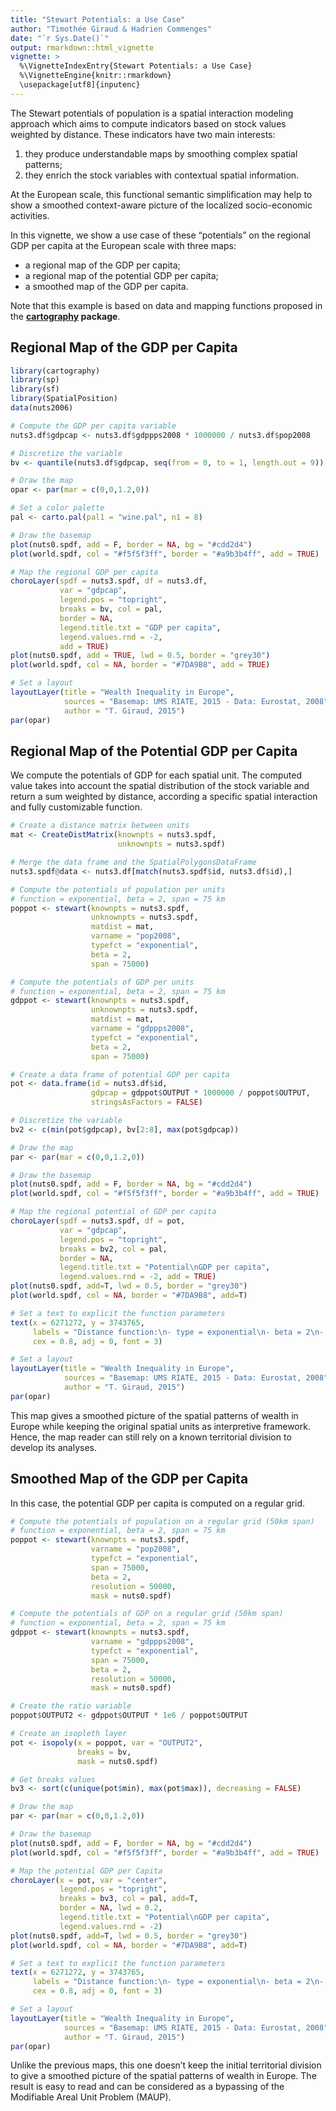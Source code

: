 ```yaml
---
title: "Stewart Potentials: a Use Case"
author: "Timothée Giraud & Hadrien Commenges"
date: "`r Sys.Date()`"
output: rmarkdown::html_vignette
vignette: >
  %\VignetteIndexEntry{Stewart Potentials: a Use Case}
  %\VignetteEngine{knitr::rmarkdown}
  \usepackage[utf8]{inputenc}
---
```


The Stewart potentials of population is a spatial interaction modeling approach which aims to compute indicators based on stock values weighted by distance. These indicators have two main interests:

1. they produce understandable maps by smoothing complex spatial patterns;
2. they enrich the stock variables with contextual spatial information.

At the European scale, this functional semantic simplification may help to show a smoothed context-aware picture of the localized socio-economic activities.

In this vignette, we show a use case of these "potentials" on the regional GDP per capita at the European scale with three maps:

* a regional map of the GDP per capita;
* a regional map of the potential GDP per capita;
* a smoothed map of the GDP per capita.

Note that this example is based on data and mapping functions proposed in the **[cartography]( https://cran.r-project.org/package=cartography) package**.  

## Regional Map of the GDP per Capita
```r
library(cartography)
library(sp)
library(sf)
library(SpatialPosition)
data(nuts2006)

# Compute the GDP per capita variable
nuts3.df$gdpcap <- nuts3.df$gdppps2008 * 1000000 / nuts3.df$pop2008

# Discretize the variable
bv <- quantile(nuts3.df$gdpcap, seq(from = 0, to = 1, length.out = 9))

# Draw the map
opar <- par(mar = c(0,0,1.2,0))

# Set a color palette
pal <- carto.pal(pal1 = "wine.pal", n1 = 8)

# Draw the basemap
plot(nuts0.spdf, add = F, border = NA, bg = "#cdd2d4")
plot(world.spdf, col = "#f5f5f3ff", border = "#a9b3b4ff", add = TRUE)

# Map the regional GDP per capita
choroLayer(spdf = nuts3.spdf, df = nuts3.df, 
           var = "gdpcap", 
           legend.pos = "topright",
           breaks = bv, col = pal, 
           border = NA, 
           legend.title.txt = "GDP per capita",
           legend.values.rnd = -2, 
           add = TRUE)
plot(nuts0.spdf, add = TRUE, lwd = 0.5, border = "grey30")
plot(world.spdf, col = NA, border = "#7DA9B8", add = TRUE)

# Set a layout
layoutLayer(title = "Wealth Inequality in Europe", 
            sources = "Basemap: UMS RIATE, 2015 - Data: Eurostat, 2008", 
            author = "T. Giraud, 2015")
par(opar)
```

## Regional Map of the Potential GDP per Capita
We compute the potentials of GDP for each spatial unit. The computed value takes into account the spatial distribution of the stock variable and return a sum weighted by distance, according a specific spatial interaction and fully customizable function.

```r
# Create a distance matrix between units
mat <- CreateDistMatrix(knownpts = nuts3.spdf, 
                        unknownpts = nuts3.spdf)

# Merge the data frame and the SpatialPolygonsDataFrame
nuts3.spdf@data <- nuts3.df[match(nuts3.spdf$id, nuts3.df$id),]

# Compute the potentials of population per units
# function = exponential, beta = 2, span = 75 km
poppot <- stewart(knownpts = nuts3.spdf, 
                  unknownpts = nuts3.spdf, 
                  matdist = mat,
                  varname = "pop2008", 
                  typefct = "exponential", 
                  beta = 2, 
                  span = 75000)

# Compute the potentials of GDP per units
# function = exponential, beta = 2, span = 75 km
gdppot <- stewart(knownpts = nuts3.spdf, 
                  unknownpts = nuts3.spdf, 
                  matdist = mat,
                  varname = "gdppps2008", 
                  typefct = "exponential", 
                  beta = 2,
                  span = 75000)

# Create a data frame of potential GDP per capita
pot <- data.frame(id = nuts3.df$id, 
                  gdpcap = gdppot$OUTPUT * 1000000 / poppot$OUTPUT, 
                  stringsAsFactors = FALSE)

# Discretize the variable
bv2 <- c(min(pot$gdpcap), bv[2:8], max(pot$gdpcap))

# Draw the map
par <- par(mar = c(0,0,1.2,0))

# Draw the basemap
plot(nuts0.spdf, add = F, border = NA, bg = "#cdd2d4")
plot(world.spdf, col = "#f5f5f3ff", border = "#a9b3b4ff", add = TRUE)

# Map the regional potential of GDP per capita
choroLayer(spdf = nuts3.spdf, df = pot, 
           var = "gdpcap", 
           legend.pos = "topright",
           breaks = bv2, col = pal, 
           border = NA,
           legend.title.txt = "Potential\nGDP per capita",
           legend.values.rnd = -2, add = TRUE)
plot(nuts0.spdf, add=T, lwd = 0.5, border = "grey30")
plot(world.spdf, col = NA, border = "#7DA9B8", add=T)

# Set a text to explicit the function parameters
text(x = 6271272, y = 3743765, 
     labels = "Distance function:\n- type = exponential\n- beta = 2\n- span = 75 km", 
     cex = 0.8, adj = 0, font = 3)

# Set a layout
layoutLayer(title = "Wealth Inequality in Europe", 
            sources = "Basemap: UMS RIATE, 2015 - Data: Eurostat, 2008", 
            author = "T. Giraud, 2015")
par(opar)
```
This map gives a smoothed picture of the spatial patterns of wealth in Europe while keeping the original spatial units as interpretive framework. Hence, the map reader can still rely on a known territorial division to develop its analyses.


## Smoothed Map of the GDP per Capita
In this case, the potential GDP per capita is computed on a regular grid.
```r
# Compute the potentials of population on a regular grid (50km span)
# function = exponential, beta = 2, span = 75 km
poppot <- stewart(knownpts = nuts3.spdf, 
                  varname = "pop2008", 
                  typefct = "exponential", 
                  span = 75000, 
                  beta = 2, 
                  resolution = 50000, 
                  mask = nuts0.spdf)

# Compute the potentials of GDP on a regular grid (50km span)
# function = exponential, beta = 2, span = 75 km
gdppot <- stewart(knownpts = nuts3.spdf, 
                  varname = "gdppps2008", 
                  typefct = "exponential", 
                  span = 75000, 
                  beta = 2, 
                  resolution = 50000, 
                  mask = nuts0.spdf)

# Create the ratio variable
poppot$OUTPUT2 <- gdppot$OUTPUT * 1e6 / poppot$OUTPUT

# Create an isopleth layer
pot <- isopoly(x = poppot, var = "OUTPUT2",
               breaks = bv, 
               mask = nuts0.spdf)

# Get breaks values
bv3 <- sort(c(unique(pot$min), max(pot$max)), decreasing = FALSE)

# Draw the map
par <- par(mar = c(0,0,1.2,0))

# Draw the basemap
plot(nuts0.spdf, add = F, border = NA, bg = "#cdd2d4")
plot(world.spdf, col = "#f5f5f3ff", border = "#a9b3b4ff", add = TRUE)

# Map the potential GDP per Capita
choroLayer(x = pot, var = "center", 
           legend.pos = "topright",
           breaks = bv3, col = pal, add=T, 
           border = NA, lwd = 0.2,
           legend.title.txt = "Potential\nGDP per capita",
           legend.values.rnd = -2)
plot(nuts0.spdf, add=T, lwd = 0.5, border = "grey30")
plot(world.spdf, col = NA, border = "#7DA9B8", add=T)

# Set a text to explicit the function parameters
text(x = 6271272, y = 3743765, 
     labels = "Distance function:\n- type = exponential\n- beta = 2\n- span = 75 km", 
     cex = 0.8, adj = 0, font = 3)

# Set a layout
layoutLayer(title = "Wealth Inequality in Europe", 
            sources = "Basemap: UMS RIATE, 2015 - Data: Eurostat, 2008", 
            author = "T. Giraud, 2015")
par(opar)
```
Unlike the previous maps, this one doesn't keep the initial territorial division to give a smoothed picture of the spatial patterns of wealth in Europe. The result is easy to read and can be considered as a bypassing of the Modifiable Areal Unit Problem (MAUP).



